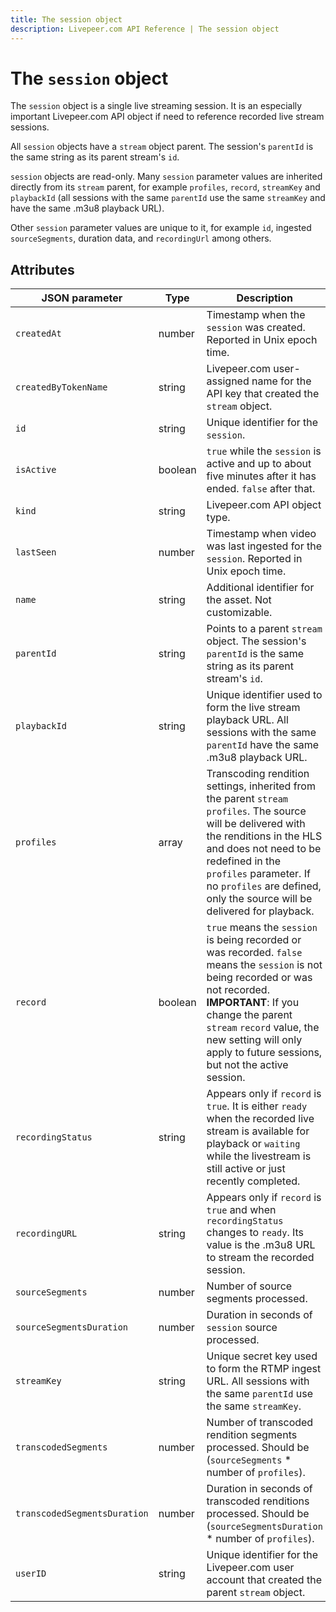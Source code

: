 ```yaml
---
title: The session object
description: Livepeer.com API Reference | The session object
---
```


# The `session` object

The `session` object is a single live streaming session. It is an especially
important Livepeer.com API object if need to reference recorded live stream
sessions.

All `session` objects have a `stream` object parent. The session's `parentId` is
the same string as its parent stream's `id`.

`session` objects are read-only. Many `session` parameter values are inherited
directly from its `stream` parent, for example `profiles`, `record`, `streamKey`
and `playbackId` (all sessions with the same `parentId` use the same `streamKey`
and have the same .m3u8 playback URL).

Other `session` parameter values are unique to it, for example `id`, ingested
`sourceSegments`, duration data, and `recordingUrl` among others.

## Attributes

| JSON parameter               | Type    | Description                                                                                                                                                                                                                                                                             |
| ---------------------------- | ------- | --------------------------------------------------------------------------------------------------------------------------------------------------------------------------------------------------------------------------------------------------------------------------------------- |
| `createdAt`                  | number  | Timestamp when the `session` was created. Reported in Unix epoch time.                                                                                                                                                                                                                  |
| `createdByTokenName`         | string  | Livepeer.com user-assigned name for the API key that created the `stream` object.                                                                                                                                                                                                       |
| `id`                         | string  | Unique identifier for the `session`.                                                                                                                                                                                                                                                    |
| `isActive`                   | boolean | `true` while the `session` is active and up to about five minutes after it has ended. `false` after that.                                                                                                                                                                               |
| `kind`                       | string  | Livepeer.com API object type.                                                                                                                                                                                                                                                           |
| `lastSeen`                   | number  | Timestamp when video was last ingested for the `session`. Reported in Unix epoch time.                                                                                                                                                                                                  |
| `name`                       | string  | Additional identifier for the asset. Not customizable.                                                                                                                                                                                                                                  |
| `parentId`                   | string  | Points to a parent `stream `object. The session's `parentId` is the same string as its parent stream's `id`.                                                                                                                                                                            |
| `playbackId`                 | string  | Unique identifier used to form the live stream playback URL. All sessions with the same `parentId` have the same .m3u8 playback URL.                                                                                                                                                    |
| `profiles`                   | array   | Transcoding rendition settings, inherited from the parent `stream` `profiles`. The source will be delivered with the renditions in the HLS and does not need to be redefined in the `profiles` parameter. If no `profiles` are defined, only the source will be delivered for playback. |
| `record`                     | boolean | `true` means the `session` is being recorded or was recorded. `false` means the `session` is not being recorded or was not recorded. **IMPORTANT**: If you change the parent `stream` `record` value, the new setting will only apply to future sessions, but not the active session.   |
| `recordingStatus`            | string  | Appears only if `record` is `true`. It is either `ready` when the recorded live stream is available for playback or `waiting` while the livestream is still active or just recently completed.                                                                                          |
| `recordingURL`               | string  | Appears only if `record` is `true` and when `recordingStatus` changes to `ready`. Its value is the .m3u8 URL to stream the recorded session.                                                                                                                                            |
| `sourceSegments`             | number  | Number of source segments processed.                                                                                                                                                                                                                                                    |
| `sourceSegmentsDuration`     | number  | Duration in seconds of `session` source processed.                                                                                                                                                                                                                                      |
| `streamKey`                  | string  | Unique secret key used to form the RTMP ingest URL. All sessions with the same `parentId` use the same `streamKey`.                                                                                                                                                                     |
| `transcodedSegments`         | number  | Number of transcoded rendition segments processed. Should be (`sourceSegments` \* number of `profiles`).                                                                                                                                                                                |
| `transcodedSegmentsDuration` | number  | Duration in seconds of transcoded renditions processed. Should be (`sourceSegmentsDuration` \* number of `profiles`).                                                                                                                                                                   |
| `userID`                     | string  | Unique identifier for the Livepeer.com user account that created the parent `stream` object.                                                                                                                                                                                            |
